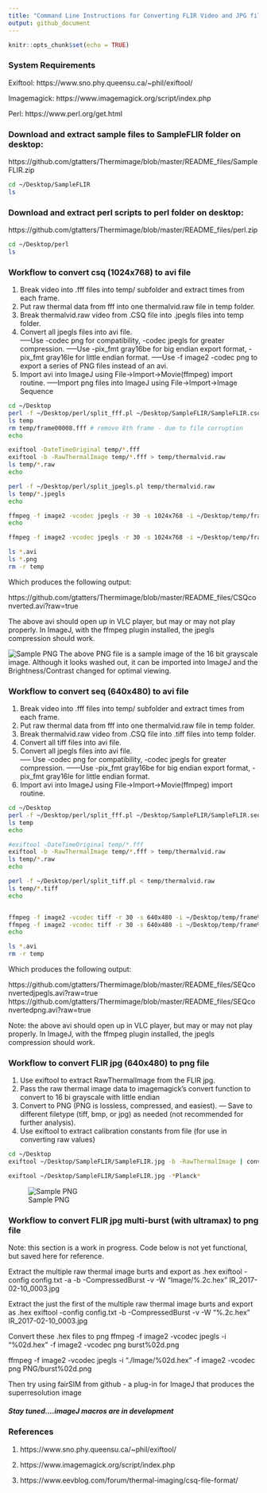 ```yaml
---
title: "Command Line Instructions for Converting FLIR Video and JPG files for import to ImageJ"
output: github_document
---
```


```r
knitr::opts_chunk$set(echo = TRUE)
```

### System Requirements
Exiftool: https://www.sno.phy.queensu.ca/~phil/exiftool/

Imagemagick: https://www.imagemagick.org/script/index.php

Perl: https://www.perl.org/get.html 

### Download and extract sample files to SampleFLIR folder on desktop:
https://github.com/gtatters/Thermimage/blob/master/README_files/SampleFLIR.zip

```bash
cd ~/Desktop/SampleFLIR
ls
```

### Download and extract perl scripts to perl folder on desktop:
https://github.com/gtatters/Thermimage/blob/master/README_files/perl.zip

```bash
cd ~/Desktop/perl
ls
```

### Workflow to convert csq (1024x768) to avi file

1. Break video into .fff files into temp/ subfolder and extract times from each frame.
2. Put raw thermal data from fff into one thermalvid.raw file in temp folder.
3. Break thermalvid.raw video from .CSQ file into .jpegls files into temp folder.
4. Convert all jpegls files into avi file.  
-----Use -codec png for compatibility, -codec jpegls for greater compression.
-----Use -pix_fmt gray16be for big endian export format, -pix_fmt gray16le for little endian format.
-----Use -f image2 -codec png to export a series of PNG files instead of an avi.
5. Import avi into ImageJ using File->Import->Movie(ffmpeg) import routine.
-----Import png files into ImageJ using File->Import->Image Sequence


```bash
cd ~/Desktop
perl -f ~/Desktop/perl/split_fff.pl ~/Desktop/SampleFLIR/SampleFLIR.csq
ls temp
rm temp/frame00008.fff # remove 8th frame - due to file corruption
echo

exiftool -DateTimeOriginal temp/*.fff 
exiftool -b -RawThermalImage temp/*.fff > temp/thermalvid.raw
ls temp/*.raw
echo

perl -f ~/Desktop/perl/split_jpegls.pl temp/thermalvid.raw
ls temp/*.jpegls
echo

ffmpeg -f image2 -vcodec jpegls -r 30 -s 1024x768 -i ~/Desktop/temp/frame%05d.jpegls -pix_fmt gray16be -vcodec jpegls -s 1024x768 CSQconverted.avi -y
echo

ffmpeg -f image2 -vcodec jpegls -r 30 -s 1024x768 -i ~/Desktop/temp/frame%05d.jpegls -f image2 -pix_fmt gray16be -vcodec png -s 1024x768 frame%05d.png -y

ls *.avi
ls *.png
rm -r temp
```

Which produces the following output:

https://github.com/gtatters/Thermimage/blob/master/README_files/CSQconverted.avi?raw=true

The above avi should open up in VLC player, but may or may not play properly.  In ImageJ, with the ffmpeg plugin installed, the jpegls compression should work.

![Sample PNG](https://github.com/gtatters/Thermimage/blob/master/README_files/frame00001.png?raw=true)
The above PNG file is a sample image of the 16 bit grayscale image.  Although it looks washed out, it can be imported into ImageJ and the Brightness/Contrast changed for optimal viewing.  


### Workflow to convert seq (640x480) to avi file

1. Break video into .fff files into temp/ subfolder and extract times from each frame.
2. Put raw thermal data from fff into one thermalvid.raw file in temp folder.
3. Break thermalvid.raw video from .CSQ file into .tiff files into temp folder.
4. Convert all tiff files into avi file.  
4. Convert all jpegls files into avi file.  
----- Use -codec png for compatibility, -codec jpegls for greater compression.
------Use -pix_fmt gray16be for big endian export format, -pix_fmt gray16le for little endian format.
5. Import avi into ImageJ using File->Import->Movie(ffmpeg) import routine.


```bash
cd ~/Desktop
perl -f ~/Desktop/perl/split_fff.pl ~/Desktop/SampleFLIR/SampleFLIR.seq
ls temp
echo

#exiftool -DateTimeOriginal temp/*.fff 
exiftool -b -RawThermalImage temp/*.fff > temp/thermalvid.raw
ls temp/*.raw
echo

perl -f ~/Desktop/perl/split_tiff.pl < temp/thermalvid.raw
ls temp/*.tiff
echo


ffmpeg -f image2 -vcodec tiff -r 30 -s 640x480 -i ~/Desktop/temp/frame%05d.tiff -pix_fmt gray16be -vcodec jpegls -s 640x480 SEQconvertedjpegls.avi -y
ffmpeg -f image2 -vcodec tiff -r 30 -s 640x480 -i ~/Desktop/temp/frame%05d.tiff -pix_fmt gray16be -vcodec png -s 640x480 SEQconvertedpng.avi -y
echo

ls *.avi
rm -r temp
```

Which produces the following output:

https://github.com/gtatters/Thermimage/blob/master/README_files/SEQconvertedjpegls.avi?raw=true
https://github.com/gtatters/Thermimage/blob/master/README_files/SEQconvertedpng.avi?raw=true

Note: the above avi should open up in VLC player, but may or may not play properly.  In ImageJ, with the ffmpeg plugin installed, the jpegls compression should work.

### Workflow to convert FLIR jpg (640x480) to png file

1. Use exiftool to extract RawThermalImage from the FLIR jpg.
2. Pass the raw thermal image data to imagemagick's convert function to convert to 16 bi grayscale with little endian
3. Convert to PNG (PNG is lossless, compressed, and easiest).
--- Save to different filetype (tiff, bmp, or jpg) as needed (not recommended for further analysis).
4. Use exiftool to extract calibration constants from file (for use in converting raw values)

```bash
cd ~/Desktop
exiftool ~/Desktop/SampleFLIR/SampleFLIR.jpg -b -RawThermalImage | convert - gray:- | convert -depth 16 -endian lsb -size 640x480 gray:- JPGconverted.png

exiftool ~/Desktop/SampleFLIR/SampleFLIR.jpg -*Planck*
```

![Sample PNG](https://github.com/gtatters/Thermimage/blob/master/README_files/JPGconverted.png?raw=true)



### Workflow to convert FLIR jpg multi-burst (with ultramax) to png file 
Note: this section is a work in progress.  Code below is not yet functional, but saved here for reference.

Extract the multiple raw thermal image burts and export as .hex
exiftool -config config.txt -a -b -CompressedBurst -v -W "Image/%.2c.hex" IR_2017-02-10_0003.jpg

Extract the just the first of the multiple raw thermal image burts and export as .hex
exiftool -config config.txt -b -CompressedBurst -v -W "%.2c.hex" IR_2017-02-10_0003.jpg


Convert these .hex files to png
ffmpeg -f image2 -vcodec jpegls -i "%02d.hex" -f image2 -vcodec png burst%02d.png

ffmpeg -f image2 -vcodec jpegls -i "./Image/%02d.hex" -f image2 -vcodec png PNG/burst%02d.png

Then try using fairSIM from github - a plug-in for ImageJ that produces the superresolution image



##### Stay tuned....imageJ macros are in development


### References
1. https://www.sno.phy.queensu.ca/~phil/exiftool/

2. https://www.imagemagick.org/script/index.php

3. https://www.eevblog.com/forum/thermal-imaging/csq-file-format/



